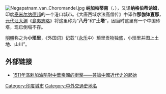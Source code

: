 [[File:Negapatnam_van_Choromandel.jpg|thumb]]
'''纳加帕蒂南'''（{{Lang-ta|நாகப்பட்டினம்}}、{{Lang-en|Nagapattinam}}），又译'''纳格伯蒂讷姆'''，印度[[泰米尔纳德邦|泰米尔纳德邦]]的一个港口城市。《大唐西域求法高僧传》中译作'''那伽钵亶那'''，[[元代|元代]][[汪大渊|汪大渊]]《[[島夷志略|島夷志略]]》将这里称为“'''八丹'''”和“'''土塔'''”，因当时这里有一个中国砖塔，现已倒塌不存。

[[明朝|明朝]]称之为'''小琐里'''，《外国词》记载“（[[永乐_(明朝)|永乐]]中）琐里贡物独盛，小琐里并图上土地、山川”。

== 外部链接 ==
* [https://web.archive.org/web/20070211080754/http://www.macaudata.com/macauweb/book266/html/0013001.htm 1511年滿剌加淪陷對中華帝國的衝擊——兼論中國近代史的起始]

{{DEFAULTSORT: Nagapattinam}}
[[Category:印度城市|Category:印度城市]]
[[Category:中外交通史地名|Category:中外交通史地名]]